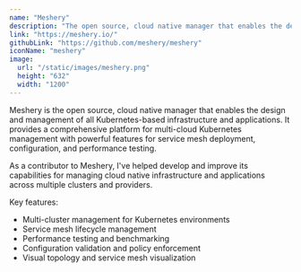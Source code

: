 ```yaml
---
name: "Meshery"
description: "The open source, cloud native manager that enables the design and management of all Kubernetes-based infrastructure and applications (multi-cloud)"
link: "https://meshery.io/"
githubLink: "https://github.com/meshery/meshery"
iconName: "meshery"
image:
  url: "/static/images/meshery.png"
  height: "632"
  width: "1200"
---
```


Meshery is the open source, cloud native manager that enables the design and management of all Kubernetes-based infrastructure and applications. It provides a comprehensive platform for multi-cloud Kubernetes management with powerful features for service mesh deployment, configuration, and performance testing.

As a contributor to Meshery, I've helped develop and improve its capabilities for managing cloud native infrastructure and applications across multiple clusters and providers.

Key features:

- Multi-cluster management for Kubernetes environments
- Service mesh lifecycle management
- Performance testing and benchmarking
- Configuration validation and policy enforcement
- Visual topology and service mesh visualization
